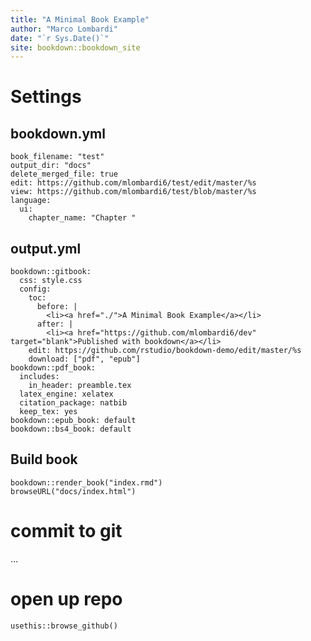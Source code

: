 ```yaml
--- 
title: "A Minimal Book Example"
author: "Marco Lombardi"
date: "`r Sys.Date()`"
site: bookdown::bookdown_site
---
```


# Settings
 
## bookdown.yml

```
book_filename: "test"
output_dir: "docs"
delete_merged_file: true
edit: https://github.com/mlombardi6/test/edit/master/%s
view: https://github.com/mlombardi6/test/blob/master/%s
language:
  ui:
    chapter_name: "Chapter "
```

## output.yml

```
bookdown::gitbook:
  css: style.css
  config:
    toc:
      before: |
        <li><a href="./">A Minimal Book Example</a></li>
      after: |
        <li><a href="https://github.com/mlombardi6/dev" target="blank">Published with bookdown</a></li>
    edit: https://github.com/rstudio/bookdown-demo/edit/master/%s
    download: ["pdf", "epub"]
bookdown::pdf_book:
  includes:
    in_header: preamble.tex
  latex_engine: xelatex
  citation_package: natbib
  keep_tex: yes
bookdown::epub_book: default
bookdown::bs4_book: default
```

## Build book

```
bookdown::render_book("index.rmd")
browseURL("docs/index.html")
```

# commit to git

...


# open up repo

```
usethis::browse_github() 
```



